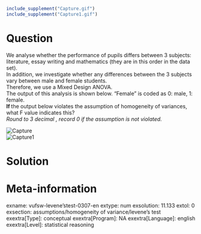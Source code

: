 ```r
include_supplement("Capture.gif")
include_supplement("Capture1.gif")
```

Question
========
We analyse whether the performance of pupils differs between 3 subjects:
literature, essay writing and mathematics (they are in this order in the
data set).  
In addition, we investigate whether any differences between the 3
subjects vary between male and female students.   
Therefore, we use a Mixed Design ANOVA.  
The output of this analysis is shown below. "Female" is coded as 0:
male, 1: female.  
**If **the output below violates the assumption of homogeneity of
variances, what F value indicates this?  
*Round to 3 decimal , record 0 if the assumption is not violated.*  
  
<img src="Capture.gif" class="fr-fic fr-dii tvcss_2" alt="Capture" />  
<img src="Capture1.gif" class="fr-fic fr-dii tvcss_3" alt="Capture1" />


Solution
========











Meta-information
================
exname: vufsw-levene'stest-0307-en
extype: num
exsolution: 11.133
extol: 0
exsection: assumptions/homogeneity of variance/levene's test
exextra[Type]: conceptual
exextra[Program]: NA
exextra[Language]: english
exextra[Level]: statistical reasoning

